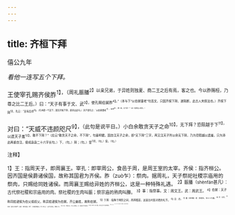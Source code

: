 ```yaml
---
---
---
```

title: 齐桓下拜
---



僖公九年

*看他一连写五个下拜。*

王使宰孔赐齐侯胙<sup>1】，（周礼脤膰<sup>2】以亲兄弟，于异姓则独夏、商二王之后有焉，客之也。今以胙赐桓，乃尊之比二王后。）曰：“天子有事于文、武<sup>3】，使孔赐伯舅胙<sup>4】。”（本与下“以伯舅耋老”句连文，只因齐侯下拜，遂隔断，此古人夹叙法也。）齐侯下拜<sup>5】，孔曰：“且有后命<sup>6】。（孔本欲一气宣下，因见齐侯下拜，遂添出此句。）天子使孔曰：‘以伯舅耋老<sup>7】，加劳<sup>8】，赐一级，无下拜！’”（此一段原连上成文。）

对曰：“天威不违颜咫尺<sup>9】，（此句是说平日。）小白余敢贪天子之命<sup>10】，无下拜？恐陨越于下<sup>11】，以遗天子羞<sup>12】，敢不下拜？”（应云“敢贪天子之命，不下拜”，句最明健。因自注天子之命，即“无下拜”三字，再又注天子所以命无下拜，乃为恐陨越以遗羞，只为添此两重自注，便成袅袅二十六字长句。）下，（句。）拜；（句。）登<sup>13】，（句。）受。（句。）

<sup>注释】

<sup>1】王：指周天子，即周襄王。宰孔：即宰周公，食邑于周，是周王室的太宰。齐侯：指齐桓公。因齐国是侯爵诸侯国，故称其国君为齐侯。胙（zuò乍）：祭肉。据周礼，天子祭祀社稷宗庙用的祭肉，只赐给同姓诸侯。而周襄王赐给异姓的齐桓公，这是一种特殊礼遇。
<sup>2】脤膰（shènfán甚凡）：古代祭社稷和宗庙用的肉。祭社稷的生肉叫脤；祭宗庙的熟肉叫滕。
<sup>3】事：指祭事。文：周文王。武：周武王。
<sup>4】伯舅：天子称同姓诸侯为伯父或叔父，称异姓诸侯为伯舅。齐公姜姓，故称伯舅。
<sup>5】下拜：指降于两阶之间，再拜稽首，这是古时臣对君的礼节。
<sup>6】且：尚。
<sup>7】耋（dhé蝶）老：即老年，年七十为耋。
<sup>8】劳：功劳。
<sup>9】天威：指天子的威严。违颜：离开颜面。咫尺：比喻距离很近。咫（zhí止）：古代长度名，周制八寸。
<sup>10】小白：齐桓公名。下对上自称名。贪：这里是“受”的意思。
<sup>11】陨（yǔn允）越：颠坠。此句言自己不下堂就要颠坠。
<sup>12】遗：给。
<sup>13】登：升堂。指齐桓公先下阶拜谢，然后再升堂拜谢。